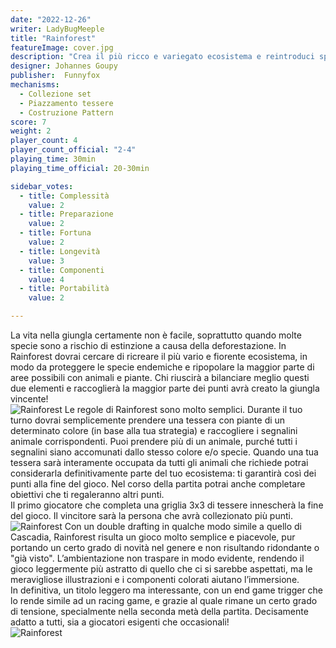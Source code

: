 ```yaml
---
date: "2022-12-26"
writer: LadyBugMeeple
title: "Rainforest"
featureImage: cover.jpg
description: "Crea il più ricco e variegato ecosistema e reintroduci specie estinte!"
designer: Johannes Goupy
publisher:  Funnyfox
mechanisms:
  - Collezione set
  - Piazzamento tessere
  - Costruzione Pattern
score: 7
weight: 2
player_count: 4
player_count_official: "2-4"
playing_time: 30min
playing_time_official: 20-30min

sidebar_votes:
  - title: Complessità
    value: 2
  - title: Preparazione
    value: 2
  - title: Fortuna
    value: 2
  - title: Longevità
    value: 3
  - title: Componenti
    value: 4
  - title: Portabilità
    value: 2

---
```


<Setting>
  La vita nella giungla certamente non è facile, soprattutto quando molte specie sono a rischio di estinzione a causa della deforestazione. In Rainforest dovrai cercare di ricreare il più vario e fiorente ecosistema, in modo da proteggere le specie endemiche e ripopolare la maggior parte di aree possibili con animali e piante. Chi riuscirà a bilanciare meglio questi due elementi e raccoglierà la maggior parte dei punti avrà creato la giungla vincente!<br />
</Setting>

<img src="./game1.jpg" alt="Rainforest" />

<Rules>
 Le regole di Rainforest sono molto semplici. Durante il tuo turno dovrai semplicemente prendere una tessera con piante di un determinato colore (in base alla tua strategia) e raccogliere i segnalini animale corrispondenti. Puoi prendere più di un animale, purché tutti i segnalini siano accomunati dallo stesso colore e/o specie. Quando una tua tessera sarà interamente occupata da tutti gli animali che richiede potrai considerarla definitivamente parte del tuo ecosistema: ti garantirà così dei punti alla fine del gioco. Nel corso della partita potrai anche completare obiettivi che ti regaleranno altri punti.<br />
Il primo giocatore che completa una griglia 3x3 di tessere innescherà la fine del gioco. Il vincitore sarà la persona che avrà collezionato più punti.<br />
</Rules>

<img src="./game2.jpg" alt="Rainforest" />

<Feedback>
  Con un double drafting in qualche modo simile a quello di Cascadia, Rainforest risulta un gioco molto semplice e piacevole, pur portando un certo grado di novità nel genere e non risultando ridondante o "già visto". L’ambientazione non traspare in modo evidente, rendendo il gioco leggermente più astratto di quello che ci si sarebbe aspettati, ma le meravigliose illustrazioni e i componenti colorati aiutano l’immersione.<br />
In definitiva, un titolo leggero ma interessante, con un end game trigger che lo rende simile ad un racing game, e grazie al quale rimane un certo grado di tensione, specialmente nella seconda metà della partita. Decisamente adatto a tutti, sia a giocatori esigenti che occasionali!<br />
</Feedback>

<img src="./game3.jpg" alt="Rainforest" />


